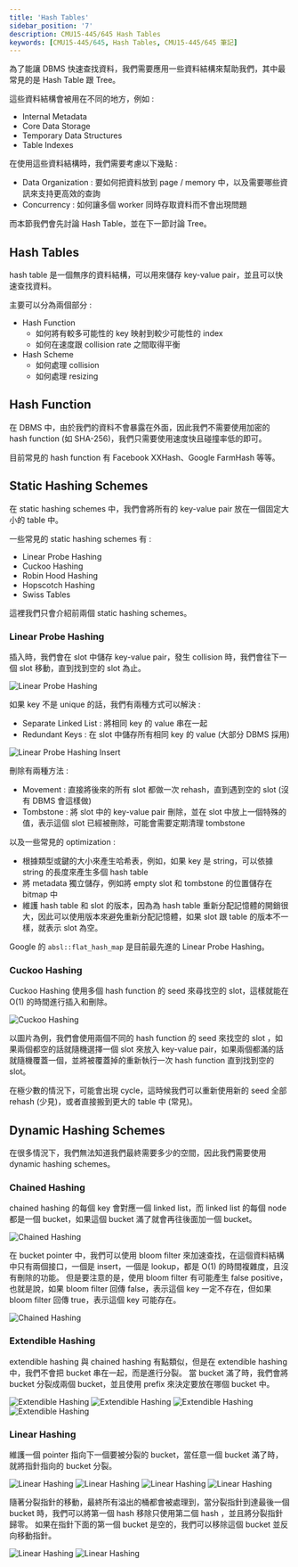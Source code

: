 ```yaml
---
title: 'Hash Tables'
sidebar_position: '7'
description: CMU15-445/645 Hash Tables
keywords: [CMU15-445/645, Hash Tables, CMU15-445/645 筆記]
---
```


<head>
  <title>CMU 15-445/645 Hash Tables</title>
</head>

為了能讓 DBMS 快速查找資料，我們需要應用一些資料結構來幫助我們，其中最常見的是 Hash Table 跟 Tree。

這些資料結構會被用在不同的地方，例如 :

- Internal Metadata
- Core Data Storage
- Temporary Data Structures
- Table Indexes

在使用這些資料結構時，我們需要考慮以下幾點 :

- Data Organization : 要如何把資料放到 page / memory 中，以及需要哪些資訊來支持更高效的查詢
- Concurrency : 如何讓多個 worker 同時存取資料而不會出現問題

而本節我們會先討論 Hash Table，並在下一節討論 Tree。

## Hash Tables

hash table 是一個無序的資料結構，可以用來儲存 key-value pair，並且可以快速查找資料。

主要可以分為兩個部分 :

- Hash Function
  - 如何將有較多可能性的 key 映射到較少可能性的 index
  - 如何在速度跟 collision rate 之間取得平衡
- Hash Scheme
  - 如何處理 collision
  - 如何處理 resizing

## Hash Function

在 DBMS 中，由於我們的資料不會暴露在外面，因此我們不需要使用加密的 hash function (如 SHA-256)，我們只需要使用速度快且碰撞率低的即可。

目前常見的 hash function 有 Facebook XXHash、Google FarmHash 等等。

## Static Hashing Schemes

在 static hashing schemes 中，我們會將所有的 key-value pair 放在一個固定大小的 table 中。

一些常見的 static hashing schemes 有 :

- Linear Probe Hashing
- Cuckoo Hashing
- Robin Hood Hashing
- Hopscotch Hashing
- Swiss Tables

這裡我們只會介紹前兩個 static hashing schemes。

### Linear Probe Hashing

插入時，我們會在 slot 中儲存 key-value pair，發生 collision 時，我們會往下一個 slot 移動，直到找到空的 slot 為止。

![Linear Probe Hashing](/img/cmu15-445/c07/image.png)

如果 key 不是 unique 的話，我們有兩種方式可以解決 :

- Separate Linked List : 將相同 key 的 value 串在一起
- Redundant Keys : 在 slot 中儲存所有相同 key 的 value (大部分 DBMS 採用)

![Linear Probe Hashing Insert](/img/cmu15-445/c07/image-1.png)

刪除有兩種方法 :

- Movement : 直接將後來的所有 slot 都做一次 rehash，直到遇到空的 slot (沒有 DBMS 會這樣做)
- Tombstone : 將 slot 中的 key-value pair 刪除，並在 slot 中放上一個特殊的值，表示這個 slot 已經被刪除，可能會需要定期清理 tombstone

以及一些常見的 optimization :

- 根據類型或鍵的大小來產生哈希表，例如，如果 key 是 string，可以依據 string 的長度來產生多個 hash table
- 將 metadata 獨立儲存，例如將 empty slot 和 tombstone 的位置儲存在 bitmap 中
- 維護 hash table 和 slot 的版本，因為為 hash table 重新分配記憶體的開銷很大，因此可以使用版本來避免重新分配記憶體，如果 slot 跟 table 的版本不一樣，就表示 slot 為空。

Google 的 `absl::flat_hash_map` 是目前最先進的 Linear Probe Hashing。

### Cuckoo Hashing

Cuckoo Hashing 使用多個 hash function 的 seed 來尋找空的 slot，這樣就能在 O(1) 的時間進行插入和刪除。

![Cuckoo Hashing](/img/cmu15-445/c07/image-2.png)

以圖片為例，我們會使用兩個不同的 hash function 的 seed 來找空的 slot ，如果兩個都空的話就隨機選擇一個 slot 來放入 key-value pair，如果兩個都滿的話就隨機覆蓋一個，並將被覆蓋掉的重新執行一次 hash function 直到找到空的 slot。

在極少數的情況下，可能會出現 cycle，這時候我們可以重新使用新的 seed 全部 rehash (少見)，或者直接搬到更大的 table 中 (常見)。

## Dynamic Hashing Schemes

在很多情況下，我們無法知道我們最終需要多少的空間，因此我們需要使用 dynamic hashing schemes。

### Chained Hashing

chained hashing 的每個 key 會對應一個 linked list，而 linked list 的每個 node 都是一個 bucket，如果這個 bucket 滿了就會再往後面加一個 bucket。

![Chained Hashing](/img/cmu15-445/c07/image-3.png)

在 bucket pointer 中，我們可以使用 bloom filter 來加速查找，在這個資料結構中只有兩個接口，一個是 insert，一個是 lookup，都是 O(1) 的時間複雜度，且沒有刪除的功能。
但是要注意的是，使用 bloom filter 有可能產生 false positive，也就是說，如果 bloom filter 回傳 false，表示這個 key 一定不存在，但如果 bloom filter 回傳 true，表示這個 key 可能存在。

![Chained Hashing](/img/cmu15-445/c07/image-4.png)

### Extendible Hashing

extendible hashing 與 chained hashing 有點類似，但是在 extendible hashing 中，我們不會把 bucket 串在一起，而是進行分裂。
當 bucket 滿了時，我們會將 bucket 分裂成兩個 bucket，並且使用 prefix 來決定要放在哪個 bucket 中。

![Extendible Hashing](/img/cmu15-445/c07/image-5.png)
![Extendible Hashing](/img/cmu15-445/c07/image-6.png)
![Extendible Hashing](/img/cmu15-445/c07/image-7.png)
![Extendible Hashing](/img/cmu15-445/c07/image-8.png)

### Linear Hashing

維護一個 pointer 指向下一個要被分裂的 bucket，當任意一個 bucket 滿了時，就將指針指向的 bucket 分裂。

![Linear Hashing](/img/cmu15-445/c07/image-9.png)
![Linear Hashing](/img/cmu15-445/c07/image-10.png)
![Linear Hashing](/img/cmu15-445/c07/image-11.png)
![Linear Hashing](/img/cmu15-445/c07/image-12.png)

隨著分裂指針的移動，最終所有溢出的桶都會被處理到，當分裂指針到達最後一個 bucket 時，我們可以將第一個 hash 移除只使用第二個 hash ，並且將分裂指針歸零。
如果在指針下面的第一個 bucket 是空的，我們可以移除這個 bucket 並反向移動指針。

![Linear Hashing](/img/cmu15-445/c07/image-13.png)
![Linear Hashing](/img/cmu15-445/c07/image-14.png)
